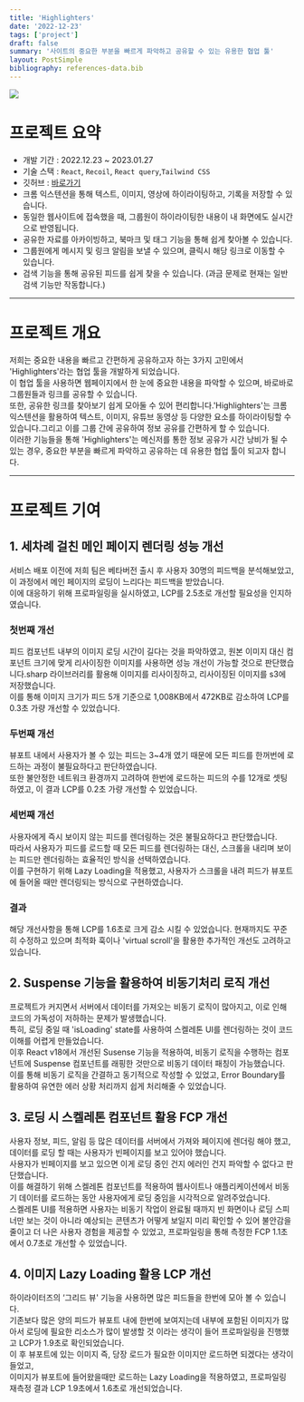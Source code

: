 ```yaml
---
title: 'Highlighters'
date: '2022-12-23'
tags: ['project']
draft: false
summary: '사이트의 중요한 부분을 빠르게 파악하고 공유할 수 있는 유용한 협업 툴'
layout: PostSimple
bibliography: references-data.bib
---
```


<div className="flex items-center justify-center">
  <Image className="w-1/2" src="/static/images/highlighters.png" width={300} height={300} priority={true}></Image>
</div>

# 프로젝트 요약

- 개발 기간 : 2022.12.23 ~ 2023.01.27
- 기술 스택 : `React`, `Recoil`, `React query`,`Tailwind CSS`
- 깃허브 : [바로가기](https://github.com/SY-Highlighters/Highlighters/tree/develop)
- 크롬 익스텐션을 통해 텍스트, 이미지, 영상에 하이라이팅하고, 기록을 저장할 수 있습니다.
- 동일한 웹사이트에 접속했을 때, 그룹원이 하이라이팅한 내용이 내 화면에도 실시간으로 반영됩니다.
- 공유한 자료를 아카이빙하고, 북마크 및 태그 기능을 통해 쉽게 찾아볼 수 있습니다.
- 그룹원에게 메시지 및 링크 알림을 보낼 수 있으며, 클릭시 해당 링크로 이동할 수 있습니다.
- 검색 기능을 통해 공유된 피드를 쉽게 찾을 수 있습니다. (과금 문제로 현재는 일반 검색 기능만 작동합니다.)

---

# 프로젝트 개요

저희는 중요한 내용을 빠르고 간편하게 공유하고자 하는 3가지 고민에서 'Highlighters'라는 협업 툴을 개발하게 되었습니다.  
이 협업 툴을 사용하면 웹페이지에서 한 눈에 중요한 내용을 파악할 수 있으며, 바로바로 그룹원들과 링크를 공유할 수 있습니다.  
또한, 공유한 링크를 찾아보기 쉽게 모아둘 수 있어 편리합니다.'Highlighters'는 크롬 익스텐션을 활용하여 텍스트, 이미지, 유튜브 동영상 등 다양한 요소를 하이라이팅할 수 있습니다.그리고 이를 그룹 간에 공유하여 정보 공유를 간편하게 할 수 있습니다.  
이러한 기능들을 통해 'Highlighters'는 메신저를 통한 정보 공유가 시간 낭비가 될 수 있는 경우, 중요한 부분을 빠르게 파악하고 공유하는 데 유용한 협업 툴이 되고자 합니다.

---

# 프로젝트 기여

## 1. 세차례 걸친 메인 페이지 렌더링 성능 개선

서비스 배포 이전에 저희 팀은 베타버전 출시 후 사용자 30명의 피드백을 분석해보았고,이 과정에서 메인 페이지의 로딩이 느리다는 피드백을 받았습니다.  
이에 대응하기 위해 프로파일링을 실시하였고, LCP를 2.5초로 개선할 필요성을 인지하였습니다.

### **첫번째 개선**

피드 컴포넌트 내부의 이미지 로딩 시간이 길다는 것을 파악하였고, 원본 이미지 대신 컴포넌트 크기에 맞게 리사이징한 이미지를 사용하면 성능 개선이 가능할 것으로 판단했습니다.sharp 라이브러리를 활용해 이미지를 리사이징하고, 리사이징된 이미지를 s3에 저장했습니다.  
이를 통해 이미지 크기가 피드 5개 기준으로 1,008KB에서 472KB로 감소하여 LCP를 0.3초 가량 개선할 수 있었습니다.

### **두번째 개선**

뷰포트 내에서 사용자가 볼 수 있는 피드는 3~4개 였기 때문에 모든 피드를 한꺼번에 로드하는 과정이 불필요하다고 판단하였습니다.  
또한 불안정한 네트워크 환경까지 고려하여 한번에 로드하는 피드의 수를 12개로 셋팅하였고, 이 결과 LCP를 0.2초 가량 개선할 수 있었습니다.

### **세번째 개선**

사용자에게 즉시 보이지 않는 피드를 렌더링하는 것은 불필요하다고 판단했습니다.  
따라서 사용자가 피드를 로드할 때 모든 피드를 렌더링하는 대신, 스크롤을 내리며 보이는 피드만 렌더링하는 효율적인 방식을 선택하였습니다.  
이를 구현하기 위해 Lazy Loading을 적용했고, 사용자가 스크롤을 내려 피드가 뷰포트에 들어올 때만 렌더링되는 방식으로 구현하였습니다.

### **결과**

해당 개선사항을 통해 LCP를 1.6초로 크게 감소 시킬 수 있었습니다. 현재까지도 꾸준히 수정하고 있으며 최적화 훅이나 'virtual scroll'을 활용한 추가적인 개선도 고려하고 있습니다.

## 2. Suspense 기능을 활용하여 비동기처리 로직 개선

프로젝트가 커지면서 서버에서 데이터를 가져오는 비동기 로직이 많아지고, 이로 인해 코드의 가독성이 저하하는 문제가 발생했습니다.  
특히, 로딩 중일 때 'isLoading' state를 사용하여 스켈레톤 UI를 렌더링하는 것이 코드 이해를 어렵게 만들었습니다.  
이후 React v18에서 개선된 Susense 기능을 적용하여, 비동기 로직을 수행하는 컴포넌트에 Suspense 컴포넌트를 래핑한 것만으로 비동기 데이터 패칭이 가능했습니다.  
이를 통해 비동기 로직을 간결하고 동기적으로 작성할 수 있었고, Error Boundary를 활용하여 유연한 에러 상황 처리까지 쉽게 처리해줄 수 있었습니다.

## 3. 로딩 시 스켈레톤 컴포넌트 활용 FCP 개선

사용자 정보, 피드, 알림 등 많은 데이터를 서버에서 가져와 페이지에 렌더링 해야 했고, 데이터를 로딩 할 때는 사용자가 빈페이지를 보고 있어야 했습니다.  
사용자가 빈페이지를 보고 있으면 이게 로딩 중인 건지 에러인 건지 파악할 수 없다고 판단했습니다.  
이를 해결하기 위해 스켈레톤 컴포넌트를 적용하여 웹사이트나 애플리케이션에서 비동기 데이터를 로드하는 동안 사용자에게 로딩 중임을 시각적으로 알려주었습니다.  
스켈레톤 UI를 적용하면 사용자는 비동기 작업이 완료될 때까지 빈 화면이나 로딩 스피너만 보는 것이 아니라 예상되는 콘텐츠가 어떻게 보일지 미리 확인할 수 있어 불안감을 줄이고 더 나은 사용자 경험을 제공할 수 있었고, 프로파일링을 통해 측정한 FCP 1.1초에서 0.7초로 개선할 수 있었습니다.

## 4. 이미지 Lazy Loading 활용 LCP 개선

하이라이터즈의 ‘그리드 뷰' 기능을 사용하면 많은 피드들을 한번에 모아 볼 수 있습니다.  
기존보다 많은 양의 피드가 뷰포트 내에 한번에 보여지는데 내부에 포함된 이미지가 많아서 로딩에 필요한 리소스가 많이 발생할 것 이라는 생각이 들어 프로파일링을 진행했고 LCP가 1.9초로 확인되었습니다.  
이 후 뷰포트에 있는 이미지 즉, 당장 로드가 필요한 이미지만 로드하면 되겠다는 생각이 들었고,  
이미지가 뷰포트에 들어왔을때만 로드하는 Lazy Loading을 적용하였고, 프로파일링 재측정 결과 LCP 1.9초에서 1.6초로 개선되었습니다.
